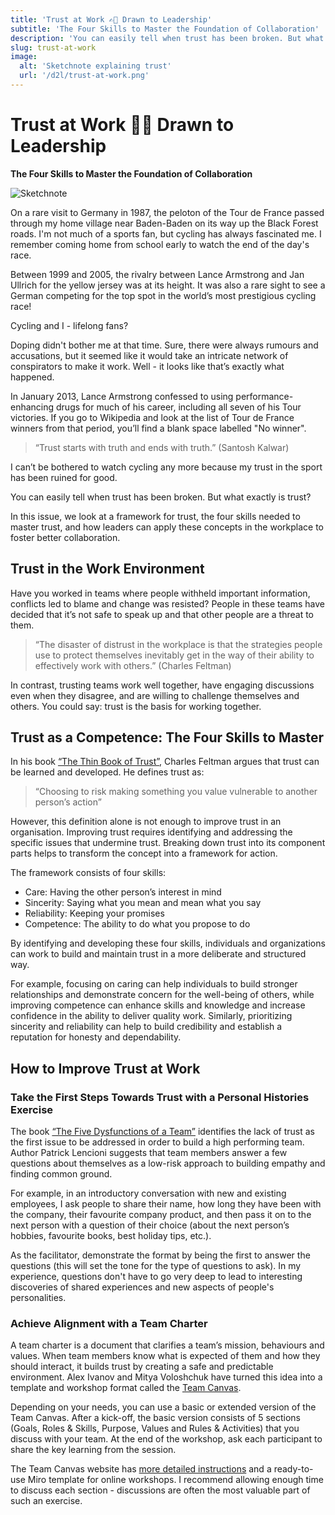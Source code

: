 ```yaml
---
title: 'Trust at Work ✍🏻 Drawn to Leadership'
subtitle: 'The Four Skills to Master the Foundation of Collaboration'
description: 'You can easily tell when trust has been broken. But what exactly is trust? In this issue, we look at a framework for trust, the four skills needed to master trust, and how leaders can apply these concepts in the workplace to foster better collaboration.'
slug: trust-at-work
image:
  alt: 'Sketchnote explaining trust'
  url: '/d2l/trust-at-work.png'
---
```


# Trust at Work ✍🏻 Drawn to Leadership

**The Four Skills to Master the Foundation of Collaboration**

![Sketchnote](/d2l/trust-at-work.png 'Sketchnote')

On a rare visit to Germany in 1987, the peloton of the Tour de France passed through my home village near Baden-Baden on its way up the Black Forest roads. I'm not much of a sports fan, but cycling has always fascinated me. I remember coming home from school early to watch the end of the day's race.

Between 1999 and 2005, the rivalry between Lance Armstrong and Jan Ullrich for the yellow jersey was at its height. It was also a rare sight to see a German competing for the top spot in the world’s most prestigious cycling race!

Cycling and I - lifelong fans?

Doping didn't bother me at that time. Sure, there were always rumours and accusations, but it seemed like it would take an intricate network of conspirators to make it work. Well - it looks like that’s exactly what happened.

In January 2013, Lance Armstrong confessed to using performance-enhancing drugs for much of his career, including all seven of his Tour victories. If you go to Wikipedia and look at the list of Tour de France winners from that period, you’ll find a blank space labelled "No winner".

> “Trust starts with truth and ends with truth.” (Santosh Kalwar)

I can’t be bothered to watch cycling any more because my trust in the sport has been ruined for good.

You can easily tell when trust has been broken. But what exactly is trust?

In this issue, we look at a framework for trust, the four skills needed to master trust, and how leaders can apply these concepts in the workplace to foster better collaboration.

<SubscribeBox />

## Trust in the Work Environment

Have you worked in teams where people withheld important information, conflicts led to blame and change was resisted? People in these teams have decided that it’s not safe to speak up and that other people are a threat to them.

> “The disaster of distrust in the workplace is that the strategies people use to protect themselves inevitably get in the way of their ability to effectively work with others.” (Charles Feltman)

In contrast, trusting teams work well together, have engaging discussions even when they disagree, and are willing to challenge themselves and others. You could say: trust is the basis for working together.

## Trust as a Competence: The Four Skills to Master

In his book [“The Thin Book of Trust”](https://www.goodreads.com/en/book/show/7013813), Charles Feltman argues that trust can be learned and developed. He defines trust as:

> “Choosing to risk making something you value vulnerable to another person’s action”

However, this definition alone is not enough to improve trust in an organisation. Improving trust requires identifying and addressing the specific issues that undermine trust. Breaking down trust into its component parts helps to transform the concept into a framework for action.

The framework consists of four skills:

- Care: Having the other person’s interest in mind
- Sincerity: Saying what you mean and mean what you say
- Reliability: Keeping your promises
- Competence: The ability to do what you propose to do

By identifying and developing these four skills, individuals and organizations can work to build and maintain trust in a more deliberate and structured way.

For example, focusing on caring can help individuals to build stronger relationships and demonstrate concern for the well-being of others, while improving competence can enhance skills and knowledge and increase confidence in the ability to deliver quality work. Similarly, prioritizing sincerity and reliability can help to build credibility and establish a reputation for honesty and dependability.

## How to Improve Trust at Work

### Take the First Steps Towards Trust with a Personal Histories Exercise

The book [“The Five Dysfunctions of a Team”](https://www.goodreads.com/en/book/show/21343) identifies the lack of trust as the first issue to be addressed in order to build a high performing team. Author Patrick Lencioni suggests that team members answer a few questions about themselves as a low-risk approach to building empathy and finding common ground.

For example, in an introductory conversation with new and existing employees, I ask people to share their name, how long they have been with the company, their favourite company product, and then pass it on to the next person with a question of their choice (about the next person’s hobbies, favourite books, best holiday tips, etc.).

As the facilitator, demonstrate the format by being the first to answer the questions (this will set the tone for the type of questions to ask). In my experience, questions don't have to go very deep to lead to interesting discoveries of shared experiences and new aspects of people's personalities.

### Achieve Alignment with a Team Charter

A team charter is a document that clarifies a team’s mission, behaviours and values. When team members know what is expected of them and how they should interact, it builds trust by creating a safe and predictable environment. Alex Ivanov and Mitya Voloshchuk have turned this idea into a template and workshop format called the [Team Canvas](https://theteamcanvas.com).

Depending on your needs, you can use a basic or extended version of the Team Canvas. After a kick-off, the basic version consists of 5 sections (Goals, Roles & Skills, Purpose, Values and Rules & Activities) that you discuss with your team. At the end of the workshop, ask each participant to share the key learning from the session.

The Team Canvas website has [more detailed instructions](https://theteamcanvas.com/learn/) and a ready-to-use Miro template for online workshops. I recommend allowing enough time to discuss each section - discussions are often the most valuable part of such an exercise.
